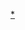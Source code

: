 {{Navbox
|name=豐島區的町名
|state = {{{state|autocollapse}}}
|titlestyle = background:#efefef;
|bodystyle = background:#f9f9f9;
|groupstyle = background:#efefef;vertical-align:top;padding:0.125em 0.25em;
|liststyle = width:auto;
|oddstyle = background:#fcfcfc;
|evenstyle =
|title=[[File:Flag of Toshima, Tokyo.svg|30px]] [[豐島區]]的町名
|group1={{link-ja|巢鴨町|巣鴨町|巢鴨}}地域
|list1=[[駒込]] &#124; [[巢鴨]] &#124; [[北大塚]]（1丁目） &#124; [[南大塚 (豐島區)|南大塚]]（1・2丁目）
|group2={{link-ja|西巢鴨町|西巣鴨町|西巢鴨}}地域
|list2=[[池袋]] &#124; [[池袋本町]] &#124; [[上池袋]] &#124; 北大塚（2・3丁目） &#124; [[西池袋]]（1・3・4丁目） &#124; [[西巢鴨]] &#124; [[東池袋]] &#124; 南大塚（3丁目） &#124; [[南池袋]]（1丁目） &#124; [[目白]]（4丁目）
|group3={{link-ja|高田町 (東京府)|高田町 (東京府)|高田}}地域
|list3=[[雜司谷]] &#124; [[高田 (豐島區)|高田]] &#124; 西池袋（2丁目） &#124; 南池袋（2-4丁目） &#124; 目白（1-3丁目）
|group4={{link-ja|長崎町 (東京府)|長崎町 (東京府)|長崎}}地域
|list4=[[要町 (豐島區)|要町]] &#124; [[千川 (豐島區)|千川]] &#124; [[高松 (豐島區)|高松]] &#124; [[千早 (豐島區)|千早]] &#124; [[長崎 (豐島區)|長崎]] &#124; 西池袋（4丁目） &#124; [[南長崎]] &#124; 目白（4・5丁目）
}}<noinclude>
[[Category:豐島區町名|*]]
</noinclude>